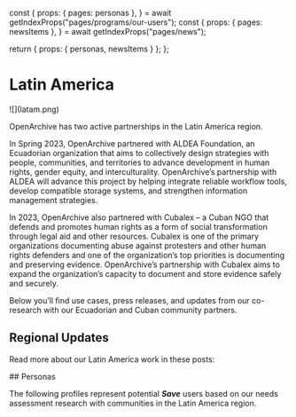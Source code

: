 
  const {
    props: { pages: personas },
  } = await getIndexProps("pages/programs/our-users");
  const {
    props: { pages: newsItems },
  } = await getIndexProps("pages/news");

return { props: { personas, newsItems } };
};

<HeaderSection>

# Latin America

</HeaderSection>

<IntroSection>
![](latam.png)

OpenArchive has two active partnerships in the Latin America region.

In Spring 2023, OpenArchive partnered with ALDEA Foundation, an Ecuadorian organization that aims to collectively design strategies with people, communities, and territories to advance development in human rights, gender equity, and interculturality. OpenArchive’s partnership with ALDEA will advance this project by helping integrate reliable workflow tools, develop compatible storage systems, and strengthen information management strategies.

In 2023, OpenArchive also partnered with Cubalex – a Cuban NGO that defends and promotes human rights as a form of social transformation through legal aid and other resources. Cubalex is one of the primary organizations documenting abuse against protesters and other human rights defenders and one of the organization’s top priorities is documenting and preserving evidence. OpenArchive’s partnership with Cubalex aims to expand the organization’s capacity to document and store evidence safely and securely.

Below you’ll find use cases, press releases, and updates from our co-research with our Ecuadorian and Cuban community partners.

</IntroSection>

<RegionalNewsSection items={props.newsItems} region="latam">

## Regional Updates

Read more about our Latin America work in these posts:

</RegionalNewsSection>

<PersonasSection personas={props.personas} region="latam">
## Personas

The following profiles represent potential **_Save_** users based on our needs assessment research with communities in the Latin America region.

</PersonasSection>
